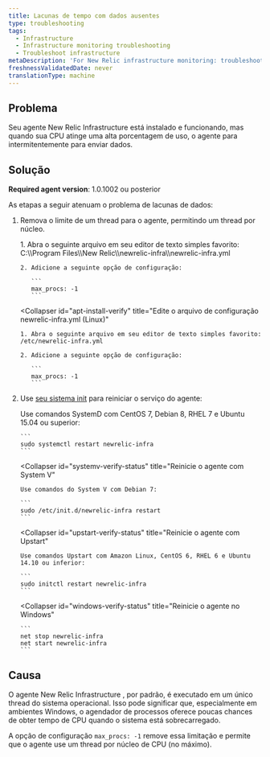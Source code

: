 ```yaml
---
title: Lacunas de tempo com dados ausentes
type: troubleshooting
tags:
  - Infrastructure
  - Infrastructure monitoring troubleshooting
  - Troubleshoot infrastructure
metaDescription: 'For New Relic infrastructure monitoring: troubleshooting suggestions if you see missing data when CPU usage gets high.'
freshnessValidatedDate: never
translationType: machine
---
```


## Problema

Seu agente New Relic Infrastructure está instalado e funcionando, mas quando sua CPU atinge uma alta porcentagem de uso, o agente para intermitentemente para enviar dados.

## Solução

<DNT>**Required agent version**</DNT>: 1.0.1002 ou posterior

As etapas a seguir atenuam o problema de lacunas de dados:

1. Remova o limite de um thread para o agente, permitindo um thread por núcleo.

   <CollapserGroup>
     <Collapser
       id="apt-install-verify"
       title="Edite o arquivo de configuração newrelic-infra.yml (Windows)"
     >
       1. Abra o seguinte arquivo em seu editor de texto simples favorito: C:\\Program Files\\New Relic\\newrelic-infra\\newrelic-infra.yml

       2. Adicione a seguinte opção de configuração:

          ```
          max_procs: -1
          ```
     </Collapser>

     <Collapser
       id="apt-install-verify"
       title="Edite o arquivo de configuração newrelic-infra.yml (Linux)"
     >
       1. Abra o seguinte arquivo em seu editor de texto simples favorito: /etc/newrelic-infra.yml

       2. Adicione a seguinte opção de configuração:

          ```
          max_procs: -1
          ```
     </Collapser>
   </CollapserGroup>

2. Use [seu sistema init](/docs/infrastructure/new-relic-infrastructure/configuration/start-stop-restart-check-infrastructure-agent-status#init-system) para reiniciar o serviço do agente:

   <CollapserGroup>
     <Collapser
       id="systemd-verify-status"
       title="Reinicie o agente com SystemD"
     >
       Use comandos SystemD com CentOS 7, Debian 8, RHEL 7 e Ubuntu 15.04 ou superior:

       ```
       sudo systemctl restart newrelic-infra
       ```
     </Collapser>

     <Collapser
       id="systemv-verify-status"
       title="Reinicie o agente com System V"
     >
       Use comandos do System V com Debian 7:

       ```
       sudo /etc/init.d/newrelic-infra restart
       ```
     </Collapser>

     <Collapser
       id="upstart-verify-status"
       title="Reinicie o agente com Upstart"
     >
       Use comandos Upstart com Amazon Linux, CentOS 6, RHEL 6 e Ubuntu 14.10 ou inferior:

       ```
       sudo initctl restart newrelic-infra
       ```
     </Collapser>

     <Collapser
       id="windows-verify-status"
       title="Reinicie o agente no Windows"
     >
       ```
       net stop newrelic-infra
       net start newrelic-infra
       ```
     </Collapser>
   </CollapserGroup>

## Causa

O agente New Relic Infrastructure , por padrão, é executado em um único thread do sistema operacional. Isso pode significar que, especialmente em ambientes Windows, o agendador de processos oferece poucas chances de obter tempo de CPU quando o sistema está sobrecarregado.

A opção de configuração `max_procs: -1` remove essa limitação e permite que o agente use um thread por núcleo de CPU (no máximo).
